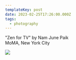 ```yaml
---
templateKey: post
date: 2023-02-25T17:26:00.000Z
tags:
  - photography
---
```

"Zen for TV" by Nam June Paik<br/>
MoMA, New York City

![](../../assets/photos/20230225-IMG_5080.jpg)
